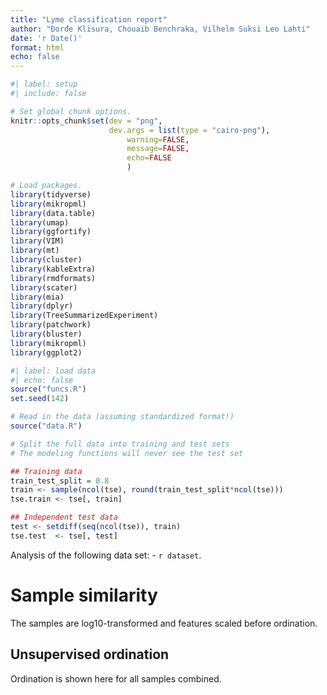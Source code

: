 ```yaml
---
title: "Lyme classification report"
author: "Đorđe Klisura, Chouaib Benchraka, Vilhelm Suksi Leo Lahti"
date: 'r Date()'
format: html
echo: false
---
```

```r
#| label: setup
#| include: false

# Set global chunk options.
knitr::opts_chunk$set(dev = "png",
                      dev.args = list(type = "cairo-png"),
		                  warning=FALSE,
		                  message=FALSE,
		                  echo=FALSE
		                  )

# Load packages.
library(tidyverse)
library(mikropml)
library(data.table)
library(umap)
library(ggfortify)
library(VIM)
library(mt)
library(cluster)
library(kableExtra)
library(rmdformats)
library(scater)
library(mia)
library(dplyr)
library(TreeSummarizedExperiment)
library(patchwork)
library(bluster)
library(mikropml)
library(ggplot2)
```
```r
#| label: load data
#| echo: false
source("funcs.R")
set.seed(142)

# Read in the data (assuming standardized format!)
source("data.R")

# Split the full data into training and test sets
# The modeling functions will never see the test set

## Training data
train_test_split = 0.8
train <- sample(ncol(tse), round(train_test_split*ncol(tse)))
tse.train <- tse[, train]

## Independent test data
test <- setdiff(seq(ncol(tse)), train)
tse.test  <- tse[, test]
```
Analysis of the following data set:
- `r dataset`.

# Sample similarity

The samples are log10-transformed and features scaled before ordination.

## Unsupervised ordination

Ordination is shown here for all samples combined.
